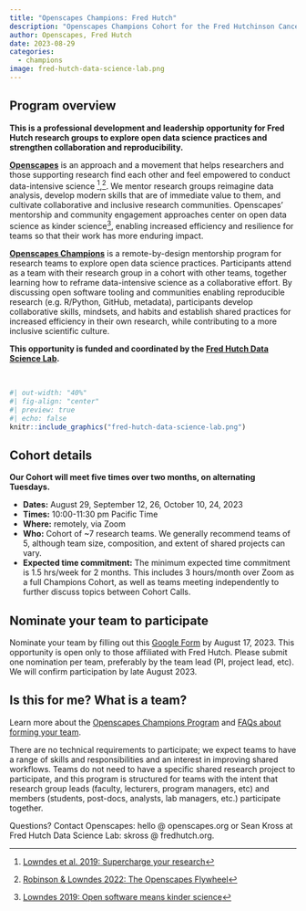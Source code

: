 ```yaml
---
title: "Openscapes Champions: Fred Hutch"
description: "Openscapes Champions Cohort for the Fred Hutchinson Cancer Center Data Science Lab" 
author: Openscapes, Fred Hutch
date: 2023-08-29
categories:
  - champions
image: fred-hutch-data-science-lab.png 
---
```


## Program overview

**This is a professional development and leadership opportunity for Fred Hutch research groups to explore open data science practices and strengthen collaboration and reproducibility.**

**[Openscapes](https://openscapes.org)** is an approach and a movement that helps researchers and those supporting research find each other and feel empowered to conduct data-intensive science [^1],[^2]. We mentor research groups reimagine data analysis, develop modern skills that are of immediate value to them, and cultivate collaborative and inclusive research communities. Openscapes’ mentorship and community engagement approaches center on open data science as kinder science[^3], enabling increased efficiency and resilience for teams so that their work has more enduring impact. 

**[Openscapes Champions](https://www.openscapes.org/champions/)** is a remote-by-design mentorship program for research teams to explore open data science practices. Participants attend as a team with their research group in a cohort with other teams, together learning how to reframe data-intensive science as a collaborative effort. By discussing open software tooling and communities enabling reproducible research (e.g. R/Python, GitHub, metadata), participants develop collaborative skills, mindsets, and habits and establish shared practices for increased efficiency in their own research, while contributing to a more inclusive scientific culture. 

**This opportunity is funded and coordinated by the [Fred Hutch Data Science Lab](https://hutchdatascience.org/).**

<br>

```r
#| out-width: "40%"
#| fig-align: "center"
#| preview: true
#| echo: false
knitr::include_graphics("fred-hutch-data-science-lab.png")  
```


## Cohort details

**Our Cohort will meet five times over two months, on alternating Tuesdays.**

* **Dates:** August 29, September 12, 26, October 10, 24, 2023
* **Times:** 10:00-11:30 pm Pacific Time 
* **Where:** remotely, via Zoom
* **Who:** Cohort of ~7 research teams. We generally recommend teams of 5, although team size, composition, and extent of shared projects can vary. 
* **Expected time commitment:** The minimum expected time commitment is 1.5 hrs/week for 2 months. This includes 3 hours/month over Zoom as a full Champions Cohort, as well as teams meeting independently to further discuss topics between Cohort Calls.

## Nominate your team to participate

Nominate your team by filling out this [Google Form](https://forms.gle/ubZU3wAgEwLyDtaQ6) by August 17, 2023. This opportunity is open only to those affiliated with Fred Hutch. Please submit one nomination per team, preferably by the team lead (PI, project lead, etc). We will confirm participation by late August 2023. 

## Is this for me? What is a team? 

Learn more about the [Openscapes Champions Program](https://openscapes.org/champions) and [FAQs about forming your team](https://openscapes.org/faq). 

There are no technical requirements to participate; we expect teams to have a range of skills and responsibilities and an interest in improving shared workflows. Teams do not need to have a specific shared research project to participate, and this program is structured for teams with the intent that research group leads (faculty, lecturers, program managers, etc) and members (students, post-docs, analysts, lab managers, etc.) participate together. 

Questions? Contact Openscapes: hello @ openscapes.org or Sean Kross at Fred Hutch Data Science Lab: skross @ fredhutch.org.


[^1]:
     [Lowndes et al. 2019: Supercharge your research](https://openscapes.github.io/supercharge-research/) 

[^2]:
     [Robinson & Lowndes 2022: The Openscapes Flywheel](https://eartharxiv.org/repository/view/4560/)
     
[^3]:
     [Lowndes 2019: Open software means kinder science](https://blogs.scientificamerican.com/observations/open-software-means-kinder-science) 
     
